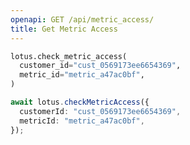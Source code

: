 ```yaml
---
openapi: GET /api/metric_access/
title: Get Metric Access
---
```


<CodeGroup>

```py Python
lotus.check_metric_access(
  customer_id="cust_0569173ee6654369",
  metric_id="metric_a47ac0bf",
)
```

```ts Typescript
await lotus.checkMetricAccess({
  customerId: "cust_0569173ee6654369",
  metricId: "metric_a47ac0bf",
});
```

</CodeGroup>
